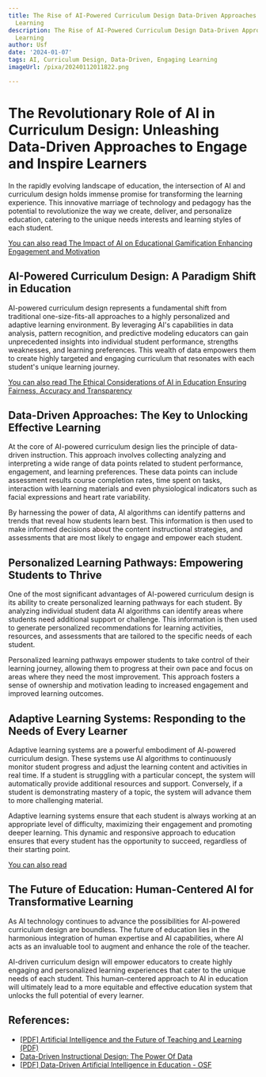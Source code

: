 ```yaml
---
title: The Rise of AI-Powered Curriculum Design Data-Driven Approaches to Engaging
  Learning
description: The Rise of AI-Powered Curriculum Design Data-Driven Approaches to Engaging
  Learning
author: Usf
date: '2024-01-07'
tags: AI, Curriculum Design, Data-Driven, Engaging Learning
imageUrl: /pixa/20240112011822.png

---
```

# The Revolutionary Role  of AI in Curriculum Design: Unleashing Data-Driven Approaches to Engage and Inspire Learners

In the rapidly  evolving landscape of education, the intersection of AI and curriculum design holds immense  promise  for transforming the learning  experience. This innovative marriage of technology and pedagogy has the potential to revolutionize the way we create, deliver, and personalize education, catering to the unique needs interests and learning styles of each student.

[You can  also read The Impact of AI on Educational Gamification Enhancing Engagement and Motivation](The%20Impact%20of%20AI%20on%20Educational%20Gamification%20Enhancing%20Engagement%20and%20Motivation)


## AI-Powered Curriculum Design: A Paradigm Shift in Education

AI-powered curriculum design  represents a fundamental shift  from traditional one-size-fits-all  approaches to a highly personalized and adaptive learning environment. By leveraging AI's capabilities in data  analysis, pattern recognition, and predictive modeling educators can gain unprecedented insights  into individual student performance, strengths weaknesses, and learning preferences. This wealth of data empowers them to create highly targeted  and engaging curriculum that resonates with each student's unique learning journey.

[You can also read The Ethical Considerations of AI in Education Ensuring Fairness, Accuracy and Transparency](The%20Ethical%20Considerations%20of%20AI%20in%20Education%20Ensuring%20Fairness%2C%20Accuracy%20and%20Transparency)


## Data-Driven Approaches: The  Key to Unlocking  Effective Learning

At the core of AI-powered curriculum  design lies the principle of data-driven instruction. This approach involves collecting analyzing and interpreting a wide range of data points related to student performance,  engagement, and learning preferences. These data points can  include assessment results course completion rates, time spent on tasks, interaction  with learning  materials and even physiological indicators  such  as facial expressions and heart rate variability.

By harnessing the power of data, AI algorithms can identify patterns and trends that reveal  how students learn best. This information is then used to make informed decisions about the content  instructional strategies, and  assessments that are most likely to engage  and empower each student.

## Personalized Learning Pathways: Empowering  Students to Thrive

One of the most significant advantages of AI-powered curriculum design is  its ability to create personalized  learning pathways for  each student. By analyzing  individual student data AI algorithms can identify  areas where students need additional support or  challenge. This information is then used to generate personalized recommendations for learning activities, resources, and assessments that are tailored to the specific needs of each student.

Personalized learning pathways empower students to take control of their learning journey, allowing them to progress at their own pace and focus on areas where they need the most  improvement. This approach fosters a sense of ownership and motivation leading to increased engagement and improved  learning outcomes.

##  Adaptive Learning Systems: Responding to the Needs of Every  Learner

Adaptive learning systems are a  powerful embodiment of AI-powered curriculum design. These systems  use AI algorithms to continuously monitor student progress and adjust the learning content and activities in real time. If  a student is struggling with a particular  concept, the  system will automatically  provide additional resources and support. Conversely, if a student is demonstrating  mastery of a  topic, the system will advance them to more  challenging material.

Adaptive  learning systems ensure that each student is always working at an appropriate level of difficulty, maximizing their engagement and promoting deeper learning. This dynamic  and responsive approach to education ensures that every student has the opportunity to succeed, regardless of their starting point.

[You  can also read ]()


## The Future of Education: Human-Centered  AI for Transformative  Learning

As AI technology  continues to advance the possibilities for AI-powered curriculum design are boundless. The future  of  education lies in the harmonious  integration of human expertise and AI capabilities, where AI acts  as an invaluable tool to augment and enhance the role of  the teacher.

AI-driven curriculum design will empower educators to create highly engaging and personalized learning experiences that cater to the unique needs of each student. This human-centered approach to AI  in  education will ultimately lead to a  more  equitable and effective education system that unlocks  the  full potential of every learner.

## References:
- [[PDF] Artificial Intelligence and the Future of Teaching and Learning (PDF)](https://www2.ed.gov/documents/ai-report/ai-report.pdf)
- [Data-Driven Instructional Design: The Power Of Data](https://elearningindustry.com/harnessing-the-power-of-data-to-drive-high-impact-learning-experiences)
- [[PDF] Data-Driven Artificial Intelligence in Education - OSF](https://osf.io/preprints/edarxiv/zvu2n/download)
